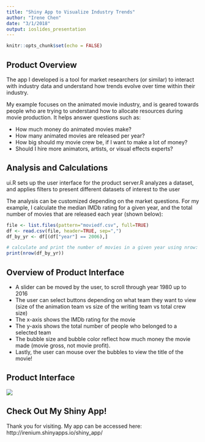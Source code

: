 ```yaml
---
title: "Shiny App to Visualize Industry Trends"
author: "Irene Chen"
date: "3/1/2018"
output: ioslides_presentation
---
```


```r
knitr::opts_chunk$set(echo = FALSE)
```

## Product Overview

The app I developed is a tool for market researchers (or similar) to interact with industry data and understand how trends evolve over time within their industry.

My example focuses on the animated movie industry, and is geared towards people who are trying to understand how to allocate resources during movie production. It helps answer questions such as:

- How much money do animated movies make?
- How many animated movies are released per year?
- How big should my movie crew be, if I want to make a lot of money?
- Should I hire more animators, artists, or visual effects experts?

## Analysis and Calculations
ui.R sets up the user interface for the product
server.R analyzes a dataset, and applies filters to present different datasets of interest to the user

The analysis can be customized depending on the market questions. For my example, I calculate the median IMDb rating for a given year, and the total number of movies that are released each year (shown below):

```r
file <- list.files(pattern="moviedf.csv", full=TRUE)
df <- read.csv(file, header=TRUE, sep=",")
df_by_yr <- df[(df["year"] == 2006),]

# calculate and print the number of movies in a given year using nrow:
print(nrow(df_by_yr))
```

## Overview of Product Interface
- A slider can be moved by the user, to scroll through year 1980 up to 2016
- The user can select buttons depending on what team they want to view (size of the animation team vs size of the writing team vs total crew size)
- The x-axis shows the IMDb rating for the movie
- The y-axis shows the total number of people who belonged to a selected team  
- The bubble size and bubble color reflect how much money the movie made (movie gross, not movie profit). 
- Lastly, the user can mouse over the bubbles to view the title of the movie!

## Product Interface
![](/Users/ichen/Documents/R/shiny_app/product_interface.jpg)

## Check Out My Shiny App!
Thank you for visiting. My app can be accessed here:
http://irenium.shinyapps.io/shiny_app/